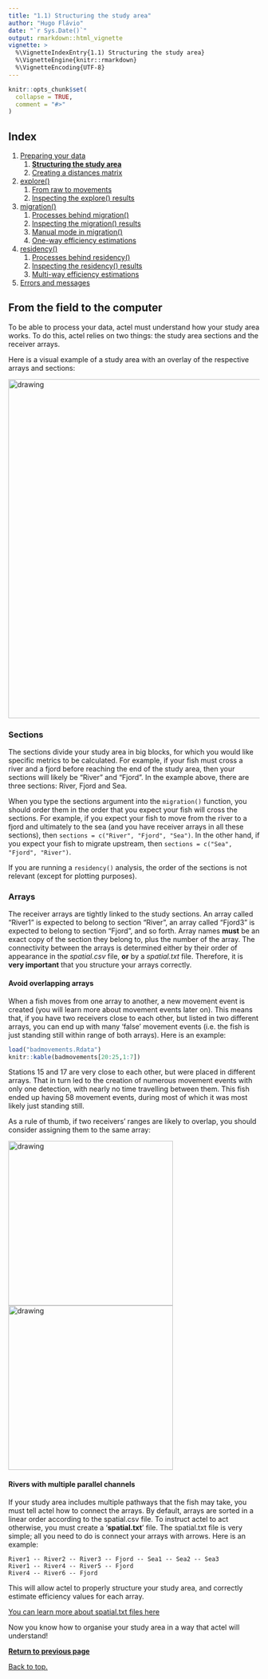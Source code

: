 ```yaml
---
title: "1.1) Structuring the study area"
author: "Hugo Flávio"
date: "`r Sys.Date()`"
output: rmarkdown::html_vignette
vignette: >
  %\VignetteIndexEntry{1.1) Structuring the study area}
  %\VignetteEngine{knitr::rmarkdown}
  %\VignetteEncoding{UTF-8}
---
```


```r
knitr::opts_chunk$set(
  collapse = TRUE,
  comment = "#>"
)
```

## Index

1. [Preparing your data](a-0_workspace_requirements.html)
    1. [__Structuring the study area__](a-1_study_area.html)
    1. [Creating a distances matrix](a-2_distances_matrix.html)
1. [explore()](b-0_explore.html)
    1. [From raw to movements](b-1_explore_processes.html)
    1. [Inspecting the explore() results](b-2_explore_results.html)
1. [migration()](c-0_migration.html)
    1. [Processes behind migration()](c-1_migration_processes.html)
    1. [Inspecting the migration() results](c-2_migration_results.html)
    1. [Manual mode in migration()](c-3_migration_manual_mode.html)
    1. [One-way efficiency estimations](c-4_migration_efficiency.html)
1. [residency()](d-0_residency.html)
    1. [Processes behind residency()](d-1_residency_processes.html)
    1. [Inspecting the residency() results](d-2_residency_results.html)
    1. [Multi-way efficiency estimations](d-3_residency_efficiency.html)
1. [Errors and messages](e-0_messages.html)

## From the field to the computer

To be able to process your data, actel must understand how your study area works. To do this, actel relies on two things: the study area sections and the receiver arrays.

Here is a visual example of a study area with an overlay of the respective arrays and sections:

<img src="study_area.png" alt="drawing" width="680"/>


### Sections

The sections divide your study area in big blocks, for which you would like specific metrics to be calculated. For example, if your fish must cross a river and a fjord before reaching the end of the study area, then your sections will likely be "River" and "Fjord". In the example above, there are three sections: River, Fjord and Sea.

When you type the sections argument into the `migration()` function, you should order them in the order that you expect your fish will cross the sections. For example, if you expect your fish to move from the river to a fjord and ultimately to the sea (and you have receiver  arrays in all these sections), then `sections = c("River", "Fjord", "Sea")`. In the other hand, if you expect your fish to migrate upstream, then `sections = c("Sea", "Fjord", "River")`.

If you are running a `residency()` analysis, the order of the sections is not relevant (except for plotting purposes).

### Arrays

The receiver arrays are tightly linked to the study sections. An array called "River1" is expected to belong to section "River", an array called "Fjord3" is expected to belong to section "Fjord", and so forth. Array names **must** be an exact copy of the section they belong to, plus the number of the array. The connectivity between the arrays is determined either by their order of appearance in the _spatial.csv_ file, __or__ by a _spatial.txt_ file. Therefore, it is **very important** that you structure your arrays correctly.

#### Avoid overlapping arrays

When a fish moves from one array to another, a new movement event is created (you will learn more about movement events later on). This means that, if you have two receivers close to each other, but listed in two different arrays, you can end up with many 'false' movement events (i.e. the fish is just standing still within range of both arrays). Here is an example:

```r
load("badmovements.Rdata")
knitr::kable(badmovements[20:25,1:7])
```

Stations 15 and 17 are very close to each other, but were placed in different arrays. That in turn led to the creation of numerous movement events with only one detection, with nearly no time travelling between them. This fish ended up having 58 movement events, during most of which it was most likely just standing still.

As a rule of thumb, if two receivers' ranges are likely to overlap, you should consider assigning them to the same array:

<img src="arrays_good.svg" alt="drawing" width="330"/> <img src="arrays_bad.svg" alt="drawing" width="330"/>

#### Rivers with multiple parallel channels

If your study area includes multiple pathways that the fish may take, you must tell actel how to connect the arrays. By default, arrays are sorted in a linear order according to the spatial.csv file. To instruct actel to act otherwise, you must create a '**spatial.txt**' file. The spatial.txt file is very simple; all you need to do is connect your arrays with arrows. Here is an example:

```
River1 -- River2 -- River3 -- Fjord -- Sea1 -- Sea2 -- Sea3
River1 -- River4 -- River5 -- Fjord
River4 -- River6 -- Fjord
```

This will allow actel to properly structure your study area, and correctly estimate efficiency values for each array.

[You can learn more about spatial.txt files here](a-0_workspace_requirements.html#optional-spatial.txt-file)

Now you know how to organise your study area in a way that actel will understand!

**<a href="javascript:history.back()">Return to previous page</a>**

[Back to top.](#)